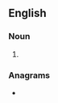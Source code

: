 {{also|thêtas}}
==English==

===Noun===
{{head|en|noun form}}

# {{plural of|theta|lang=en}}

===Anagrams===
* {{anagrams|en|a=aehstt|hatest|stathe}}